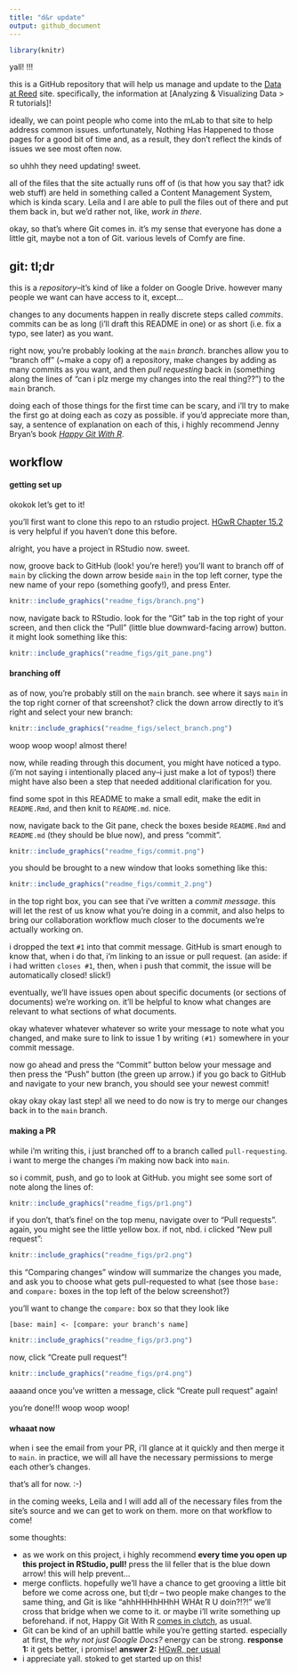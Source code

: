 ```yaml
---
title: "d&r update"
output: github_document
---
```


```r
library(knitr)
```

yall! !!!

this is a GitHub repository that will help us manage and update to the [Data at Reed](data-at-reed) site. specifically, the information at [Analyzing & Visualizing Data > R tutorials]!

ideally, we can point people who come into the mLab to that site to help address common issues. unfortunately, Nothing Has Happened to those pages for a good bit of time and, as a result, they don’t reflect the kinds of issues we see most often now.

so uhhh they need updating! sweet.

all of the files that the site actually runs off of (is that how you say that? idk web stuff) are held in something called a Content Management System, which is kinda scary. Leila and I are able to pull the files out of there and put them back in, but we'd rather not, like, _work in there_.

okay, so that's where Git comes in. it's my sense that everyone has done a little git, maybe not a ton of Git. various levels of Comfy are fine.

## git: tl;dr

this is a _repository_--it's kind of like a folder on Google Drive. however many people we want can have access to it, except...

changes to any documents happen in really discrete steps called _commits_. commits can be as long (i'll draft this README in one) or as short (i.e. fix a typo, see later) as you want.

right now, you're probably looking at the `main` _branch_. branches allow you to "branch off" (~make a copy of) a repository, make changes by adding as many commits as you want, and then _pull requesting_ back in (something along the lines of "can i plz merge my changes into the real thing??") to the `main` branch.

doing each of those things for the first time can be scary, and i'll try to make the first go at doing each as cozy as possible. if you'd appreciate more than, say, a sentence of explanation on each of this, i highly recommend Jenny Bryan's book [_Happy Git With R_](https://happygitwithr.com/).

## workflow

#### getting set up

okokok let's get to it!

you'll first want to clone this repo to an rstudio project. [HGwR Chapter 15.2](https://happygitwithr.com/new-github-first.html#new-rstudio-project-via-git-clone) is very helpful if you haven't done this before.

alright, you have a project in RStudio now. sweet.

now, groove back to GitHub (look! you're here!) you'll want to branch off of `main` by clicking the down arrow beside `main` in the top left corner, type the new name of your repo (something goofy!), and press Enter.

```r
knitr::include_graphics("readme_figs/branch.png")
```

now, navigate back to RStudio. look for the "Git" tab in the top right of your screen, and then click the "Pull" (little blue downward-facing arrow) button. it might look something like this:

```r
knitr::include_graphics("readme_figs/git_pane.png")
```

#### branching off

as of now, you're probably still on the `main` branch. see where it says `main` in the top right corner of that screenshot? click the down arrow directly to it's right and select your new branch:

```r
knitr::include_graphics("readme_figs/select_branch.png")
```

woop woop woop! almost there!

now, while reading through this document, you might have noticed a typo. (i'm not saying i intentionally placed any--i just make a lot of typos!) there might have also been a step that needed additional clarification for you.

find some spot in this README to make a small edit, make the edit in `README.Rmd`, and then knit to `README.md`. nice.

now, navigate back to the Git pane, check the boxes beside `README.Rmd` and `README.md` (they should be blue now), and press "commit".

```r
knitr::include_graphics("readme_figs/commit.png")
```

you should be brought to a new window that looks something like this:

```r
knitr::include_graphics("readme_figs/commit_2.png")
```

in the top right box, you can see that i've written a _commit message_. this will let the rest of us know what you're doing in a commit, and also helps to bring our collaboration workflow much closer to the documents we're actually working on.

i dropped the text `#1` into that commit message. GitHub is smart enough to know that, when i do that, i'm linking to an issue or pull request. (an aside: if i had written `closes #1`, then, when i push that commit, the issue will be automatically closed! slick!)

eventually, we'll have issues open about specific documents (or sections of documents) we're working on. it'll be helpful to know what changes are relevant to what sections of what documents.

okay whatever whatever whatever so write your message to note what you changed, and make sure to link to issue 1 by writing `(#1)` somewhere in your commit message.

now go ahead and press the "Commit" button below your message and then press the "Push" button (the green up arrow.) if you go back to GitHub and navigate to your new branch, you should see your newest commit!

okay okay okay last step! all we need to do now is try to merge our changes back in to the `main` branch.

#### making a PR

while i'm writing this, i just branched off to a branch called `pull-requesting`. i want to merge the changes i'm making now back into `main`.

so i commit, push, and go to look at GitHub. you might see some sort of note along the lines of:

```r
knitr::include_graphics("readme_figs/pr1.png")
```

if you don't, that's fine! on the top menu, navigate over to "Pull requests". again, you might see the little yellow box. if not, nbd. i clicked "New pull request":

```r
knitr::include_graphics("readme_figs/pr2.png")
```

this "Comparing changes" window will summarize the changes you made, and ask you to choose what gets pull-requested to what (see those `base:` and `compare:` boxes in the top left of the below screenshot?)

you'll want to change the `compare:` box so that they look like

`[base: main] <- [compare: your branch's name]`

```r
knitr::include_graphics("readme_figs/pr3.png")
```

now, click "Create pull request"!

```r
knitr::include_graphics("readme_figs/pr4.png")
```

aaaand once you've written a message, click "Create pull request" again!

you're done!!! woop woop woop!

#### whaaat now

when i see the email from your PR, i'll glance at it quickly and then merge it to `main`. in practice, we will all have the necessary permissions to merge each other's changes.

that's all for now. :-) 

in the coming weeks, Leila and I will add all of the necessary files from the site's source and we can get to work on them. more on that workflow to come!

some thoughts:  

* as we work on this project, i highly recommend **every time you open up this project in RStudio, pull!** press the lil feller that is the blue down arrow! this will help prevent...
* merge conflicts. hopefully we'll have a chance to get grooving a little bit before we come across one, but tl;dr -- two people make changes to the same thing, and Git is like "ahhHHHhHHhH WHAt R U doin?!?!" we'll cross that bridge when we come to it. or maybe i'll write something up beforehand. if not, Happy Git With R [comes in clutch](https://happygitwithr.com/push-rejected.html), as usual.
* Git can be kind of an uphill battle while you're getting started. especially at first, the _why not just Google Docs?_ energy can be strong. **response 1:** it gets better, i promise! **answer 2:** [HGwR, per usual](https://happygitwithr.com/big-picture.html)
* i appreciate yall. stoked to get started up on this!


